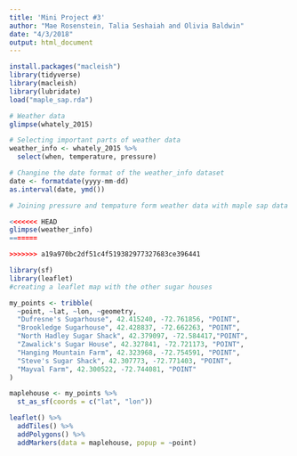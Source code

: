 ```yaml
---
title: 'Mini Project #3'
author: "Mae Rosenstein, Talia Seshaiah and Olivia Baldwin"
date: "4/3/2018"
output: html_document
---
```


```r
install.packages("macleish")
library(tidyverse)
library(macleish)
library(lubridate)
load("maple_sap.rda")
```

```r
# Weather data
glimpse(whately_2015)

# Selecting important parts of weather data
weather_info <- whately_2015 %>%
  select(when, temperature, pressure)

# Changine the date format of the weather_info dataset 
date <- formatdate(yyyy-mm-dd)
as.interval(date, ymd())

# Joining pressure and tempature form weather data with maple sap data

<<<<<<< HEAD
glimpse(weather_info)
=======

>>>>>>> a19a970bc2df51c4f519382977327683ce396441
```


```r
library(sf)
library(leaflet)
#creating a leaflet map with the other sugar houses

my_points <- tribble(
  ~point, ~lat, ~lon, ~geometry,
  "Dufresne's Sugarhouse", 42.415240, -72.761856, "POINT",
  "Brookledge Sugarhouse", 42.428837, -72.662263, "POINT",
  "North Hadley Sugar Shack", 42.379097, -72.584417,"POINT",
  "Zawalick's Sugar House", 42.327841, -72.721173, "POINT", 
  "Hanging Mountain Farm", 42.323968, -72.754591, "POINT", 
  "Steve's Sugar Shack", 42.307773, -72.771403, "POINT",
  "Mayval Farm", 42.300522, -72.744081, "POINT"
)

maplehouse <- my_points %>%
  st_as_sf(coords = c("lat", "lon"))

leaflet() %>%
  addTiles() %>%
  addPolygons() %>%
  addMarkers(data = maplehouse, popup = ~point)
```

